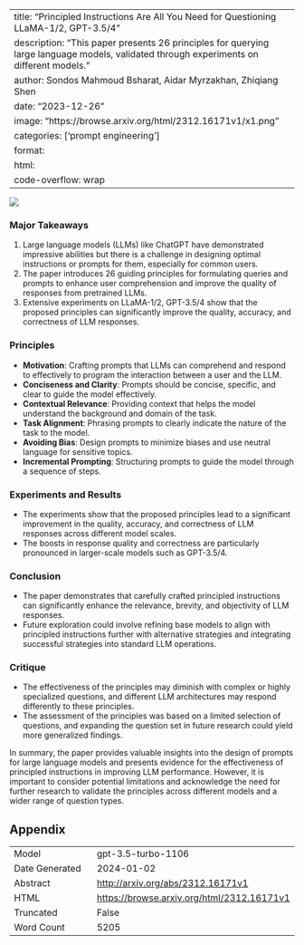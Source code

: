 
---
title: "Principled Instructions Are All You Need for Questioning LLaMA-1/2, GPT-3.5/4"
description: "This paper presents 26 principles for querying large language models, validated through experiments on different models."
author: Sondos Mahmoud Bsharat, Aidar Myrzakhan, Zhiqiang Shen
date: "2023-12-26"
image: "https://browse.arxiv.org/html/2312.16171v1/x1.png"
categories: ['prompt engineering']
format:
  html:
    code-overflow: wrap
---

![](https://browse.arxiv.org/html/2312.16171v1/x1.png)

### Major Takeaways

1. Large language models (LLMs) like ChatGPT have demonstrated impressive abilities but there is a challenge in designing optimal instructions or prompts for them, especially for common users.
2. The paper introduces 26 guiding principles for formulating queries and prompts to enhance user comprehension and improve the quality of responses from pretrained LLMs.
3. Extensive experiments on LLaMA-1/2, GPT-3.5/4 show that the proposed principles can significantly improve the quality, accuracy, and correctness of LLM responses.

### Principles

- **Motivation**: Crafting prompts that LLMs can comprehend and respond to effectively to program the interaction between a user and the LLM.
- **Conciseness and Clarity**: Prompts should be concise, specific, and clear to guide the model effectively.
- **Contextual Relevance**: Providing context that helps the model understand the background and domain of the task.
- **Task Alignment**: Phrasing prompts to clearly indicate the nature of the task to the model.
- **Avoiding Bias**: Design prompts to minimize biases and use neutral language for sensitive topics.
- **Incremental Prompting**: Structuring prompts to guide the model through a sequence of steps.

### Experiments and Results

- The experiments show that the proposed principles lead to a significant improvement in the quality, accuracy, and correctness of LLM responses across different model scales.
- The boosts in response quality and correctness are particularly pronounced in larger-scale models such as GPT-3.5/4.

### Conclusion

- The paper demonstrates that carefully crafted principled instructions can significantly enhance the relevance, brevity, and objectivity of LLM responses.
- Future exploration could involve refining base models to align with principled instructions further with alternative strategies and integrating successful strategies into standard LLM operations.

### Critique

- The effectiveness of the principles may diminish with complex or highly specialized questions, and different LLM architectures may respond differently to these principles.
- The assessment of the principles was based on a limited selection of questions, and expanding the question set in future research could yield more generalized findings.

In summary, the paper provides valuable insights into the design of prompts for large language models and presents evidence for the effectiveness of principled instructions in improving LLM performance. However, it is important to consider potential limitations and acknowledge the need for further research to validate the principles across different models and a wider range of question types.

## Appendix

|          |          |
|----------|----------|
| Model     | gpt-3.5-turbo-1106       |
| Date Generated     | 2024-01-02       |
| Abstract | [http://arxiv.org/abs/2312.16171v1](http://arxiv.org/abs/2312.16171v1)        |
| HTML     | [https://browse.arxiv.org/html/2312.16171v1](https://browse.arxiv.org/html/2312.16171v1)       |
| Truncated       | False       |
| Word Count       | 5205       |